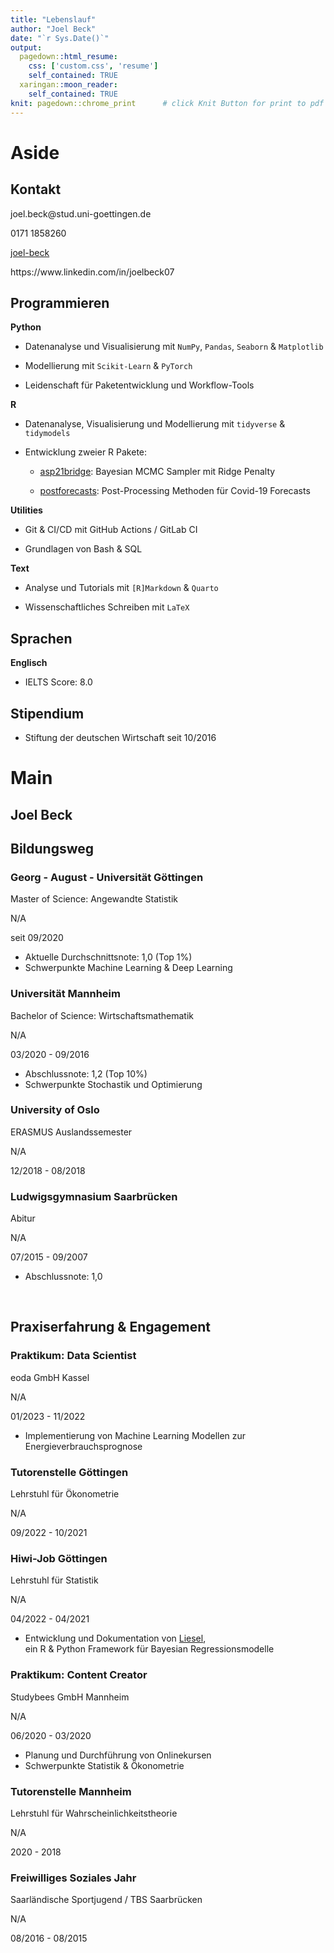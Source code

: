 ```yaml
---
title: "Lebenslauf"
author: "Joel Beck"
date: "`r Sys.Date()`"
output:
  pagedown::html_resume:
    css: ['custom.css', 'resume']
    self_contained: TRUE
  xaringan::moon_reader:
    self_contained: TRUE
knit: pagedown::chrome_print      # click Knit Button for print to pdf
---
```



Aside
================================================================================




Kontakt {#contact}
--------------------------------------------------------------------------------

<i class="fa fa-envelope"></i> joel.beck@stud.uni-goettingen.de

<i class="fas fa-phone"></i> 0171 1858260

<i class="fab fa-github"></i> [joel-beck](https://github.com/joel-beck)

<i class="fab fa-linkedin"></i> https://www.linkedin.com/in/joelbeck07


Programmieren {#programming}
-------------------------------------------------------------------

**Python**

  - Datenanalyse und Visualisierung mit `NumPy`, `Pandas`, `Seaborn` & `Matplotlib`

  - Modellierung mit `Scikit-Learn` & `PyTorch`
  
  - Leidenschaft für Paketentwicklung und Workflow-Tools
  
  
**R**

  - Datenanalyse, Visualisierung und Modellierung mit `tidyverse` & `tidymodels`

  - Entwicklung zweier R Pakete:

      - [asp21bridge](https://github.com/joel-beck/asp21bridge): Bayesian MCMC Sampler mit Ridge Penalty

      - [postforecasts](https://github.com/nikosbosse/post-processing-forecasts): Post-Processing Methoden für Covid-19 Forecasts


**Utilities**

  - Git & CI/CD mit GitHub Actions / GitLab CI

  - Grundlagen von Bash & SQL


**Text**

  - Analyse und Tutorials mit `[R]Markdown` & `Quarto`

  - Wissenschaftliches Schreiben mit `LaTeX`


Sprachen {#language}
-------------------------------------------------------------------

**Englisch**

  - IELTS Score: 8.0


Stipendium {#scholarship}
-------------------------------------------------------------------

  - Stiftung der deutschen Wirtschaft seit 10/2016




Main
================================================================================




Joel Beck {#title}
---------------------------------------------------------------------------------




Bildungsweg {data-icon=graduation-cap data-concise=true}
---------------------------------------------------------------------------------


### Georg - August - Universität Göttingen

Master of Science: Angewandte Statistik

N/A <!-- do not display location marker -->

seit 09/2020

- Aktuelle Durchschnittsnote: 1,0 (Top 1%)
- Schwerpunkte Machine Learning & Deep Learning


### Universität Mannheim

Bachelor of Science: Wirtschaftsmathematik

N/A

03/2020 - 09/2016

- Abschlussnote: 1,2 (Top 10%)
- Schwerpunkte Stochastik und Optimierung


### University of Oslo

ERASMUS Auslandssemester

N/A

12/2018 - 08/2018


### Ludwigsgymnasium Saarbrücken

Abitur

N/A

07/2015 - 09/2007

- Abschlussnote: 1,0


<br> <!-- vergrößert Abstand -->



Praxiserfahrung & Engagement {data-icon=chalkboard-teacher}
---------------------------------------------------------------------------------

### Praktikum: Data Scientist

eoda GmbH Kassel

N/A

01/2023 - 11/2022

- Implementierung von Machine Learning Modellen zur Energieverbrauchsprognose



### Tutorenstelle Göttingen

Lehrstuhl für Ökonometrie

N/A

09/2022 - 10/2021


### Hiwi-Job Göttingen

Lehrstuhl für Statistik

N/A

04/2022 - 04/2021

- Entwicklung und Dokumentation von [Liesel](https://github.com/liesel-devs/liesel), \
ein R & Python Framework für Bayesian Regressionsmodelle


### Praktikum: Content Creator

Studybees GmbH Mannheim

N/A

06/2020 - 03/2020

- Planung und Durchführung von Onlinekursen
- Schwerpunkte Statistik & Ökonometrie



### Tutorenstelle Mannheim

Lehrstuhl für Wahrscheinlichkeitstheorie

N/A

2020 - 2018



### Freiwilliges Soziales Jahr

Saarländische Sportjugend / TBS Saarbrücken

N/A

08/2016 - 08/2015

<br> <!-- verlängert blaue timeline -->
